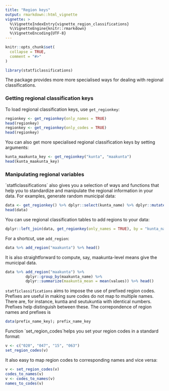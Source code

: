 ```yaml
---
title: "Region keys"
output: rmarkdown::html_vignette
vignette: >
  %\VignetteIndexEntry{vignette_region_classifications}
  %\VignetteEngine{knitr::rmarkdown}
  %\VignetteEncoding{UTF-8}
---
```


```r
knitr::opts_chunk$set(
  collapse = TRUE,
  comment = "#>"
)
```

```r
library(statficlassifications)
```

The package provides more more specialised ways for dealing with regional classifications.

### Getting regional classification keys

To load regional classification keys, use `get_regionkey`:

```r
regionkey <- get_regionkey(only_names = TRUE)
head(regionkey)
regionkey <- get_regionkey(only_codes = TRUE)
head(regionkey)
```

You can also get more specialised regional classification keys by setting arguments:

```r
kunta_maakunta_key <- get_regionkey("kunta", "maakunta")
head(kunta_maakunta_key)
```

### Manipulating regional variables

´statficlassifications´ also gives you a selection of ways and functions that help you to standardize and manipulate the regional information in your data. For examples, generate random municipal data:

```r
data <- get_regionkey() %>% dplyr::select(kunta_name) %>% dplyr::mutate(values = rnorm(dplyr::n()))
head(data)
```

You can use regional classification tables to add regions to your data:

```r
dplyr::left_join(data, get_regionkey(only_names = TRUE), by = "kunta_name") %>% head()
```

For a shortcut, use `add_region`:

```r
data %>% add_region("maakunta") %>% head()
```


It is also straightforward to compute, say, maakunta-level means give the municipal data. 

```r
data %>% add_region("maakunta") %>% 
         dplyr::group_by(maakunta_name) %>%
         dplyr::summarize(maakunta_mean = mean(values)) %>% head()
```

`statficlassifications` aims to impose the use of prefixed region codes. Prefixes are useful in making sure codes do not map to multiple names. There are, for instance, kuntia and seutukuntia with identical numbers. Prefixes help distinguish between these. The correpondence of region names and prefixes is

```r
data(prefix_name_key); prefix_name_key
```

Function ´set_region_codes´helps you set your region codes in a standard format:

```r
v <- c("020", "047", "15", "063")
set_region_codes(v)
```

It also easy to map region codes to corresponding names and vice versa:

```r
v <- set_region_codes(v)
codes_to_names(v)
v <- codes_to_names(v)
names_to_codes(v)
```


